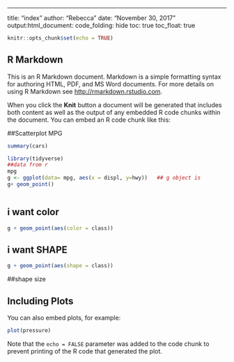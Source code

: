 ---
title: "index"
author: "Rebecca"
date: "November 30, 2017"
output:html_document:
code_folding: hide
toc: true
toc_float: true


```r
knitr::opts_chunk$set(echo = TRUE)
```

## R Markdown

This is an R Markdown document. Markdown is a simple formatting syntax for authoring HTML, PDF, and MS Word documents. For more details on using R Markdown see <http://rmarkdown.rstudio.com>.

When you click the **Knit** button a document will be generated that includes both content as well as the output of any embedded R code chunks within the document. You can embed an R code chunk like this:


##Scatterplot MPG
```r
summary(cars)

library(tidyverse)
##data from r
mpg
g <- ggplot(data= mpg, aes(x = displ, y=hwy))   ## g object is 
g+ geom_point()



```

## i want color


```r
g + geom_point(aes(color = class))
```


## i want SHAPE


```r
g + geom_point(aes(shape = class))
```




##shape size





## Including Plots

You can also embed plots, for example:

```r
plot(pressure)
```

Note that the `echo = FALSE` parameter was added to the code chunk to prevent printing of the R code that generated the plot.
